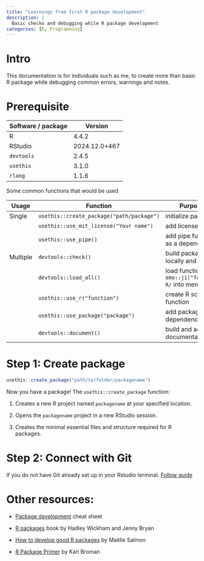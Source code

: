 ```yaml
---
title: "Learnings from first R package development"
description: |
  Basic checks and debugging while R package development
categories: [R, Programming]
---
```


# Intro

This documentation is for individuals such as me, to create more than basic R package while debugging common errors, warnings and notes.

# Prerequisite

| Software / package  | Version               |
|---------------------|-----------------------|
| R                   | 4.4.2                 | 
| RStudio             | 2024.12.0+467         | 
| `devtools`          | 2.4.5                 | 
| `usethis`           | 3.1.0                 |
| `rlang`             | 1.1.6                 |

Some common functions that would be used

| Usage    | Function                                       | Purpose                           |
|----------|------------------------------------------------|-----------------------------------|
| Single   | `usethis::create_package("path/package")`      | initialize package                | 
|          | `usethis::use_mit_license("Your name")`        | add  license                      |
|          | `usethis::use_pipe()`                          | add pipe function as a dependency |
| Multiple | `devtools::check()`                            | build package locally and check   |
|          | `devtools::load_all()`                         | load functions in `r emo::ji("folder")` `R/` into memory    |
|          | `usethis::use_r("function")`                   | create R script for function      |
|          | `usethis::use_package("package")     `         | add package dependency            |
|          | `devtools::document()`                         | build and add documentation       |

# Step 1: Create package

```r
usethis::create_package("path/to/folder/packagename")
```

Now you have a package!  The `usethis::create_package` function:

1. Creates a new R project named `packagename` at your specified location.

2. Opens the `packagename` project in a new RStudio session.

3. Creates the minimal essential files and structure required for R packages.

# Step 2: Connect with Git

If you do not have Git already set up in your Rstudio terminal. [Follow guide](./gitsetup.qmd)


# Other resources:

* [Package development](https://rawgit.com/rstudio/cheatsheets/master/package-development.pdf){target="_blank"} cheat sheet

* [R packages](https://r-pkgs.org/){target="_blank"} book by Hadley Wickham and Jenny Bryan

* [How to develop good R packages](https://masalmon.eu/2017/12/11/goodrpackages/){target="_blank"} by Maëlle Salmon

* [R Package Primer](https://kbroman.org/pkg_primer/){target="_blank"} by Karl Broman